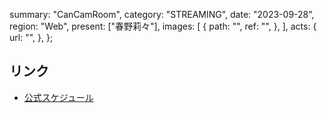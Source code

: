   summary: "CanCamRoom",
  category: "STREAMING",
  date: "2023-09-28",
  region: "Web",
  present: ["春野莉々"],
  images: [
    {
      path: "",
      ref: "",
    },
  ],
  acts: {
    url: "",
  },
};

## リンク

- [公式スケジュール](https://takanenonadeshiko.jp/?p=1412)
